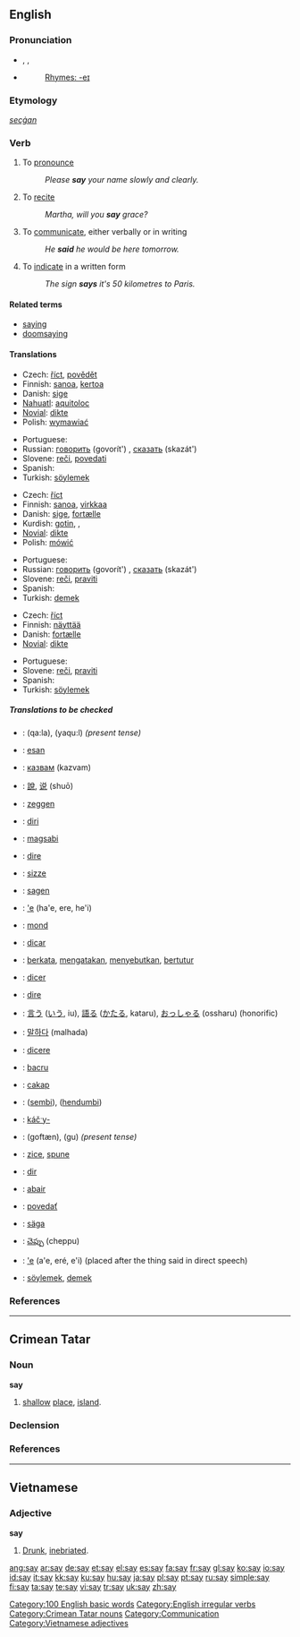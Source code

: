 {{wikipedia}}
==English==

{{rank|am|way|even|123|say|well|many|work}}

===Pronunciation===
*{{AHD|sā}}, {{IPA|/seɪ/}}, {{SAMPA|/seI/}}
*{{audio|en-us-say.ogg|Audio (US)}}
*: [[Rhymes:English:-eɪ|Rhymes: -eɪ]]

===Etymology===
{{OE.}} ''[[secġan]]''

===Verb===
{{en-verb|says|saying|said}}

# To [[pronounce]]
#: ''Please '''say''' your name slowly and clearly.''
# To [[recite]]
#: ''Martha, will you '''say''' grace?''
# To [[communicate]], either verbally or in writing
#: ''He '''said''' he would be here tomorrow.''
# To [[indicate]] in a written form
#: ''The sign '''says''' it's 50 kilometres to Paris.''

====Related terms====
*[[saying]]
*[[doomsaying]]

====Translations====
{{trans-top|To pronounce}}
*Czech: [[říct]], [[povědět]]
*Finnish: [[sanoa]], [[kertoa]]
*Danish: [[sige]]
*[[Nahuatl]]: [[aquitoloc]]
*[[Novial]]: [[dikte]]
*Polish: [[wymawiać]]
{{trans-mid}}
*Portuguese: {{t+|pt|dizer}}
*Russian: [[говорить]] (govorít') {{impf}}, [[сказать]] (skazát') {{pf}}
*Slovene: [[reči]], [[povedati]]
*Spanish: {{t+|es|decir}}
*Turkish: [[söylemek]]
{{trans-bottom}}

{{trans-top|To communicate verbally or in writing}}
*Czech: [[říct]]
*Finnish: [[sanoa]], [[virkkaa]]
*Danish: [[sige]], [[fortælle]]
*Kurdish: [[gotin]], {{KUchar|[[گوتن]]}}, {{KUchar|[[وتن]]}}
*[[Novial]]: [[dikte]]
*Polish: [[mówić]]
{{trans-mid}}
*Portuguese: {{t+|pt|dizer}}
*Russian: [[говорить]] (govorít') {{impf}}, [[сказать]] (skazát') {{pf}}
*Slovene: [[reči]], [[praviti]]
*Spanish: {{t+|es|decir}}
*Turkish: [[demek]]
{{trans-bottom}}

{{trans-top|To indicate in a written form}}
*Czech: [[říct]]
*Finnish: [[näyttää]]
*Danish: [[fortælle]]
*[[Novial]]: [[dikte]]
{{trans-mid}}
*Portuguese: {{t+|pt|dizer}}
*Slovene: [[reči]], [[praviti]]
*Spanish: {{t+|es|decir}}
*Turkish: [[söylemek]]
{{trans-bottom}}

=====Translations to be checked=====
{{checktrans}}

*{{ttbc|Arabic}}: {{ARchar|[[قال]]}} (qa:la), {{ARchar|[[يقول|يَقول]]}} (yaqu:l) ''(present tense)''
*{{ttbc|Basque}}: [[esan]]
*{{ttbc|Bulgarian}}: [[казвам]] (kazvam)
*{{ttbc|Chinese}}: [[說]], [[说]] (shuō)
*{{ttbc|Dutch}}: [[zeggen]]
*{{ttbc|Esperanto}}: [[diri]]
*{{ttbc|Filipino}}: [[magsabi]]
*{{ttbc|French}}: [[dire]]
*{{ttbc|Frisian}}: [[sizze]]
*{{ttbc|German}}: [[sagen]]
*{{ttbc|Guaraní}}: [['e]] (ha'e, ere, he'i)
*{{ttbc|Hungarian}}: [[mond]]
*{{ttbc|Ido}}: [[dicar]]
*{{ttbc|Indonesian}}: [[kata|berkata]], [[kata|mengatakan]], [[sebut|menyebutkan]], [[tutur|bertutur]]
*{{ttbc|Interlingua}}: [[dicer]]
*{{ttbc|Italian}}: [[dire]]
*{{ttbc|Japanese}}: [[言う]] ([[いう]], iu), [[語る]] ([[かたる]], kataru), [[おっしゃる]] (ossharu) (honorific)
*{{ttbc|Korean}}: [[말하다]] (malhada)

*{{ttbc|Latin}}: [[dicere]]
*{{ttbc|Lojban}}: [[bacru]]
*{{ttbc|Malay}}: [[cakap]]
*{{ttbc|Manchu}}: ([[sembi]]), ([[hendumbi]])
*{{ttbc|Central Sierra Miwok}}: [[káčˑy-]]
*{{ttbc|Persian}}: {{FAchar|[[گفتن|گُفتَن]]}} (goftæn), {{FAchar|[[گو]]}} (gu) ''(present tense)''
*{{ttbc|Romanian}}: [[zice]], [[spune]]
*{{ttbc|Romansch}}: [[dir]]
*{{ttbc|Scottish Gaelic}}: [[abair]]
*{{ttbc|Slovak}}: [[povedať]]
*{{ttbc|Swedish}}: [[säga]]
*{{ttbc|Telugu}}: [[చెప్పు]] (cheppu)
*{{ttbc|Tupinambá}}: [['e]] (a'e, eré, e'i) (placed after the thing said in direct speech)
*{{ttbc|Turkish}}: [[söylemek]], [[demek]]

===References===
{{R:Century 1911}}
{{R:Webster 1913}}

[[Category:100 English basic words]]
[[Category:English irregular verbs]]

----

==Crimean Tatar==

===Noun===
'''say'''

# [[shallow]] [[place]], [[island]].

===Declension===
{{crh-latin-noun|nıñ|ga|nı|da|dan}}

===References===
{{R:Useinov-Mireev 2002}}

[[Category:Crimean Tatar nouns]]

----

==Vietnamese==

===Adjective===
'''say'''

# [[drunk|Drunk]], [[inebriated]].

[[Category:Communication]]
[[Category:Vietnamese adjectives]]

[[ang:say]]
[[ar:say]]
[[de:say]]
[[et:say]]
[[el:say]]
[[es:say]]
[[fa:say]]
[[fr:say]]
[[gl:say]]
[[ko:say]]
[[io:say]]
[[id:say]]
[[it:say]]
[[kk:say]]
[[ku:say]]
[[hu:say]]
[[ja:say]]
[[pl:say]]
[[pt:say]]
[[ru:say]]
[[simple:say]]
[[fi:say]]
[[ta:say]]
[[te:say]]
[[vi:say]]
[[tr:say]]
[[uk:say]]
[[zh:say]]